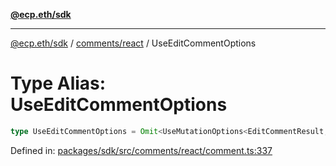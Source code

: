 [**@ecp.eth/sdk**](../../../index.mdx)

***

[@ecp.eth/sdk](/sdk-reference/index.mdx) / [comments/react](/sdk-reference/comments/react/index.mdx) / UseEditCommentOptions

# Type Alias: UseEditCommentOptions

```ts
type UseEditCommentOptions = Omit<UseMutationOptions<EditCommentResult, Error, UseEditCommentParams>, "mutationFn">;
```

Defined in: [packages/sdk/src/comments/react/comment.ts:337](https://github.com/ecp-eth/comments-monorepo/blob/main/packages/sdk/src/comments/react/comment.ts#L337)

